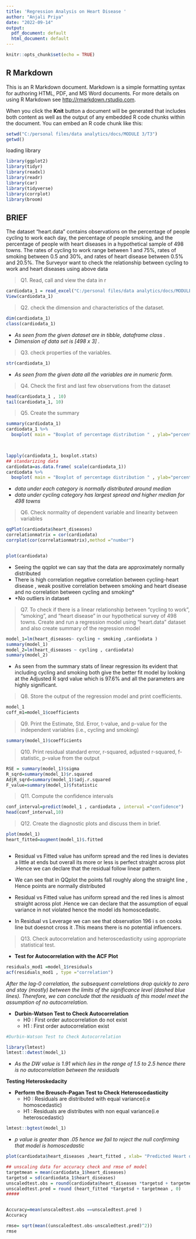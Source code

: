 ---
title: 'Regression Analysis on Heart Disease '
author: "Anjali Priya"
date: "2022-09-14"
output:
  pdf_document: default
  html_document: default
---

```{r setup, include=FALSE}
knitr::opts_chunk$set(echo = TRUE)
```

## R Markdown

This is an R Markdown document. Markdown is a simple formatting syntax for authoring HTML, PDF, and MS Word documents. For more details on using R Markdown see <http://rmarkdown.rstudio.com>.

When you click the **Knit** button a document will be generated that includes both content as well as the output of any embedded R code chunks within the document. You can embed an R code chunk like this:

```{r}
setwd("C:/personal files/data analytics/docs/MODULE 3/T3")
getwd()
```

loading library

```{r}
library(ggplot2)
library(tidyr)
library(readxl)
library(readr)
library(car)
library(tidyverse)
library(corrplot)
library(broom)
```

## BRIEF

The dataset "heart.data" contains observations on the percentage of people cycling to work each day, the percentage of people smoking, and the percentage of people with heart diseases in a hypothetical sample of 498 towns. The rates of cycling to work range between 1 and 75%, rates of smoking between 0.5 and 30%, and rates of heart disease between 0.5% and 20.5%. The Surveyor want to check the relationship between cycling to work and heart diseases using above data

> Q1. Read, call and view the data in r

```{r}

cardiodata_1 = read_excel("C:/personal files/data analytics/docs/MODULE 3/T3/heart.data.xlsx")
View(cardiodata_1)
```

> Q2. check the dimension and characteristics of the dataset.

```{r}
dim(cardiodata_1)
class(cardiodata_1)
```

-   *As seen from the given dataset are in tibble, dataframe class .*
-   *Dimension of data set is [498 x 3] .*

> Q3. check properties of the variables.

```{r}
str(cardiodata_1)
```

-   *As seen from the given data all the variables are in numeric form.*

> Q4. Check the first and last few observations from the dataset

```{r}
head(cardiodata_1 , 10)
tail(cardiodata_1, 10)
```

> Q5. Create the summary

```{r}
summary(cardiodata_1)
cardiodata_1 %>%
  boxplot( main = "Boxplot of percentage distribution " , ylab="percent")
 


lapply(cardiodata_1, boxplot.stats)
## standarizing data 
cardiodata=as.data.frame( scale(cardiodata_1))
cardiodata %>%
  boxplot( main = "Boxplot of percentage distribution " , ylab="percent")

```

-   *data under each category is normally distributed around median*
-   *data under cycling category has largest spread and higher median for 498 towns*

> Q6. Check normality of dependent variable and linearity between variables

```{r}
qqPlot(cardiodata$heart_diseases)
correlationmatrix = cor(cardiodata)
corrplot(cor(correlationmatrix),method ="number")


plot(cardiodata)


```

-   Seeing the qqplot we can say that the data are approximately normally distributed
-   There is high correlation negative correlation between cycling-heart disease , weak positive correlation between smoking and heart disease and no correlation between cycling and smoking\*
-   \*No outliers in dataset

> Q7. To check if there is a linear relationship between "cycling to work", "smoking", and "heart disease" in our hypothetical survey of 498 towns. Create and run a regression model using "heart.data" dataset and also create summary of the regression model

```{r}
model_1=lm(heart_diseases~ cycling + smoking ,cardiodata )
summary(model_1)
model_2=lm(heart_diseases ~ cycling , cardiodata)
summary(model_2)

```

-   As seen from the summary stats of linear regression its evident that including cycling and smoking both give the better fit model by looking at the Adjusted R sqrd value which is 97.6% and all the parameters are highly significant.

> Q8. Store the output of the regression model and print coefficients.

```{r}
model_1
coff_m1=model_1$coefficients
```

> Q9. Print the Estimate, Std. Error, t-value, and p-value for the independent variables (i.e., cycling and smoking)

```{r}

summary(model_1)$coefficients 
```

> Q10. Print residual standard error, r-squared, adjusted r-squared, f-statistic, p-value from the output

```{r}


RSE = summary(model_1)$sigma
R_sqrd=summary(model_1)$r.squared
AdjR_sqrd=summary(model_1)$adj.r.squared
F_value=summary(model_1)$fstatistic


```

> Q11. Compute the confidence intervals

```{r}
conf_interval=predict(model_1 , cardiodata , interval ="confidence")
head(conf_interval,10)

```

> Q12. Create the diagnostic plots and discuss them in brief.

```{r}

plot(model_1)
heart_fitted=augment(model_1)$.fitted



```

-   Residual vs Fitted value has uniform spread and the red lines is deviates a little at ends but overall its more or less is perfect straight across plot .Hence we can declare that the residual follow linear pattern.

-   We can see that in QQplot the points fall roughly along the straight line , Hence points are normally distributed

-   Residual vs Fitted value has uniform spread and the red lines is almost straight across plot .Hence we can declare that the assumption of equal variance in not violated hence the model ids homoscedastic.

-   In Residual vs Leverage we can see that observation 196 i s on cooks line but doesnot cross it .This means there is no potential influencers.

> Q13. Check autocorrelation and heteroscedasticity using appropriate statistical test.

-   **Test for Autocorrelation with the ACF Plot**

```{r}

residuals_mod1 =model_1$residuals
acf(residuals_mod1 , type ="correlation")

```

*After the lag-0 correlation, the subsequent correlations drop quickly to zero and stay (mostly) between the limits of the significance level (dashed blue lines). Therefore, we can conclude that the residuals of this model meet the assumption of no autocorrelation.*

-   **Durbin-Watson Test to Check Autocorrelation**
    -   H0 : First order autocorrelation do not exist
    -   H1 : First order autocorrelation exist

```{r}
 

#Durbin-Watson Test to Check Autocorrelation

library(lmtest)
lmtest::dwtest(model_1)

```

-   *As the DW value is 1.91 which lies in the range of 1.5 to 2.5 hence there is no autocorrelation between the residuals*

**Testing Heteroskedacity**

-   **Perform the Breusch--Pagan Test to Check Heteroscedasticity**
    -   H0 : Residuals are distributed with equal variance(i.e homoscedastic)
    -   H1 : Residuals are distributes with non equal variance(i.e heteroscedastic)

```{r}
lmtest::bgtest(model_1)

```

-   *p value is greater than .05 hence we fail to reject the null confirming that model is homoscedastic*

```{r}

plot(cardiodata$heart_diseases ,heart_fitted , xlab= "Predicted Heart disease" , ylab="Actual Heart disease")

## unscaling data for accuracy check and rmse of model
targetmean = mean(cardiodata_1$heart_diseases)
targetsd = sd(cardiodata_1$heart_diseases)
unscaledtest.obs = round(cardiodata$heart_diseases *targetsd + targetmean , 0)
unscaledtest.pred = round (heart_fitted *targetsd + targetmean , 0)
#####


Accuracy=mean(unscaledtest.obs ==unscaledtest.pred )
Accuracy

rmse= sqrt(mean((unscaledtest.obs-unscaledtest.pred)^2))
rmse


```
